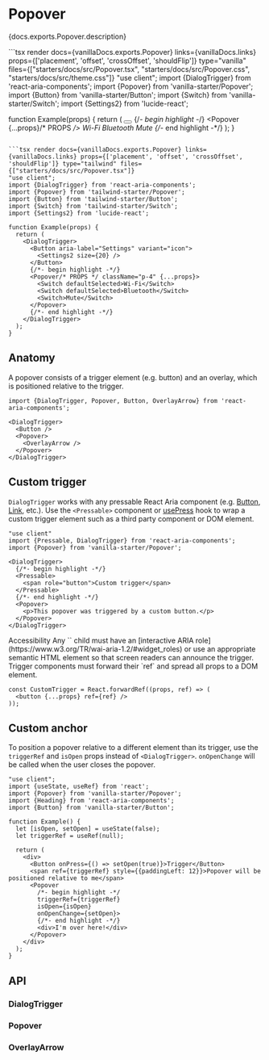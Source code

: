 

# Popover

<PageDescription>{docs.exports.Popover.description}</PageDescription>

<ExampleSwitcher>
  ```tsx render docs={vanillaDocs.exports.Popover} links={vanillaDocs.links} props={['placement', 'offset', 'crossOffset', 'shouldFlip']}  type="vanilla" files={["starters/docs/src/Popover.tsx", "starters/docs/src/Popover.css", "starters/docs/src/theme.css"]}
  "use client";
  import {DialogTrigger} from 'react-aria-components';
  import {Popover} from 'vanilla-starter/Popover';
  import {Button} from 'vanilla-starter/Button';
  import {Switch} from 'vanilla-starter/Switch';
  import {Settings2} from 'lucide-react';

  function Example(props) {
    return (
      <DialogTrigger>
        <Button aria-label="Settings">
          <Settings2 size={20} />
        </Button>
        {/*- begin highlight -*/}
        <Popover {...props}/* PROPS */>
          <Switch defaultSelected>Wi-Fi</Switch>
          <Switch defaultSelected>Bluetooth</Switch>
          <Switch>Mute</Switch>
        </Popover>
        {/*- end highlight -*/}
      </DialogTrigger>
    );
  }
  ```

  ```tsx render docs={vanillaDocs.exports.Popover} links={vanillaDocs.links} props={['placement', 'offset', 'crossOffset', 'shouldFlip']} type="tailwind" files={["starters/docs/src/Popover.tsx"]}
  "use client";
  import {DialogTrigger} from 'react-aria-components';
  import {Popover} from 'tailwind-starter/Popover';
  import {Button} from 'tailwind-starter/Button';
  import {Switch} from 'tailwind-starter/Switch';
  import {Settings2} from 'lucide-react';

  function Example(props) {
    return (
      <DialogTrigger>
        <Button aria-label="Settings" variant="icon">
          <Settings2 size={20} />
        </Button>
        {/*- begin highlight -*/}
        <Popover/* PROPS */ className="p-4" {...props}>
          <Switch defaultSelected>Wi-Fi</Switch>
          <Switch defaultSelected>Bluetooth</Switch>
          <Switch>Mute</Switch>
        </Popover>
        {/*- end highlight -*/}
      </DialogTrigger>
    );
  }
  ```
</ExampleSwitcher>

## Anatomy

<Anatomy />

A popover consists of a trigger element (e.g. button) and an overlay, which is positioned relative to the trigger.

```tsx
import {DialogTrigger, Popover, Button, OverlayArrow} from 'react-aria-components';

<DialogTrigger>
  <Button />
  <Popover>
    <OverlayArrow />
  </Popover>
</DialogTrigger>
```

## Custom trigger

`DialogTrigger` works with any pressable React Aria component (e.g. [Button](Button.html), [Link](Link.html), etc.). Use the `<Pressable>` component or [usePress](usePress.html) hook to wrap a custom trigger element such as a third party component or DOM element.

```tsx render
"use client"
import {Pressable, DialogTrigger} from 'react-aria-components';
import {Popover} from 'vanilla-starter/Popover';

<DialogTrigger>
  {/*- begin highlight -*/}
  <Pressable>
    <span role="button">Custom trigger</span>
  </Pressable>
  {/*- end highlight -*/}
  <Popover>
    <p>This popover was triggered by a custom button.</p>
  </Popover>
</DialogTrigger>
```

<InlineAlert variant="notice">
  <Heading>Accessibility</Heading>
  <Content>Any `<Pressable>` child must have an [interactive ARIA role](https://www.w3.org/TR/wai-aria-1.2/#widget_roles) or use an appropriate semantic HTML element so that screen readers can announce the trigger. Trigger components must forward their `ref` and spread all props to a DOM element.</Content>
</InlineAlert>

```tsx
const CustomTrigger = React.forwardRef((props, ref) => (
  <button {...props} ref={ref} />
));
```

## Custom anchor

To position a popover relative to a different element than its trigger, use the `triggerRef` and `isOpen` props instead of `<DialogTrigger>`. `onOpenChange` will be called when the user closes the popover.

```tsx render
"use client";
import {useState, useRef} from 'react';
import {Popover} from 'vanilla-starter/Popover';
import {Heading} from 'react-aria-components';
import {Button} from 'vanilla-starter/Button';

function Example() {
  let [isOpen, setOpen] = useState(false);
  let triggerRef = useRef(null);

  return (
    <div>
      <Button onPress={() => setOpen(true)}>Trigger</Button>
      <span ref={triggerRef} style={{paddingLeft: 12}}>Popover will be positioned relative to me</span>
      <Popover
        /*- begin highlight -*/
        triggerRef={triggerRef}
        isOpen={isOpen}
        onOpenChange={setOpen}>
        {/*- end highlight -*/}
        <div>I'm over here!</div>
      </Popover>
    </div>
  );
}
```

## API

### DialogTrigger

<PropTable component={docs.exports.DialogTrigger} links={docs.links} showDescription />

### Popover

<PropTable component={docs.exports.Popover} links={docs.links} showDescription />

<StateTable defaultClassName="react-aria-Popover" properties={docs.exports.PopoverRenderProps.properties} />

### OverlayArrow

<PropTable component={docs.exports.OverlayArrow} links={docs.links} showDescription />

<StateTable defaultClassName="react-aria-OverlayArrow" properties={docs.exports.OverlayArrowRenderProps.properties} />
